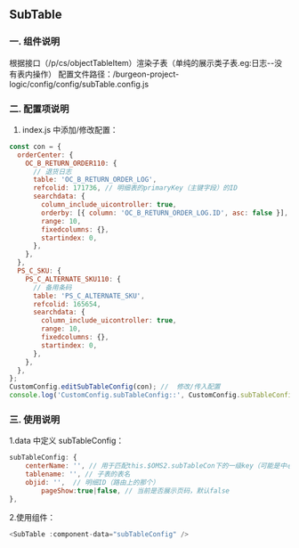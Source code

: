 
<Meta title="BASIC/SubTable" />

<style>{`
	.subheading {
		font-weight: 900;
		font-size: 13px;
		line-height: 24px;
		margin: 40px 0 12px 0;
	}
`}</style>

<!-- # 安装

<div className="subheading">NPM 安装</div> -->

## SubTable

### 一. 组件说明

根据接口（/p/cs/objectTableItem）渲染子表（单纯的展示类子表.eg:日志--没有表内操作）
配置文件路径：/burgeon-project-logic/config/config/subTable.config.js

### 二. 配置项说明

1. index.js 中添加/修改配置：

```javascript
const con = {
  orderCenter: {
    OC_B_RETURN_ORDER110: {
      // 退货日志
      table: 'OC_B_RETURN_ORDER_LOG',
      refcolid: 171736, // 明细表的primaryKey（主键字段）的ID
      searchdata: {
        column_include_uicontroller: true,
        orderby: [{ column: 'OC_B_RETURN_ORDER_LOG.ID', asc: false }],
        range: 10,
        fixedcolumns: {},
        startindex: 0,
      },
    },
  },
  PS_C_SKU: {
    PS_C_ALTERNATE_SKU110: {
      // 备用条码
      table: 'PS_C_ALTERNATE_SKU',
      refcolid: 165654,
      searchdata: {
        column_include_uicontroller: true,
        range: 10,
        fixedcolumns: {},
        startindex: 0,
      },
    },
  },
};
CustomConfig.editSubTableConfig(con); //  修改/传入配置
console.log('CustomConfig.subTableConfig::', CustomConfig.subTableConfig);
```

### 三. 使用说明

1.data 中定义 subTableConfig：

```js
subTableConfig: {
    centerName: '', // 用于匹配this.$OMS2.subTableCon下的一级key（可能是中心名）
    tablename: '', // 子表的表名
    objid: '',  // 明细ID（路由上的那个）
		pageShow:true|false, // 当前是否展示页码，默认false
},
```

2.使用组件：

```js
<SubTable :component-data="subTableConfig" />
```
